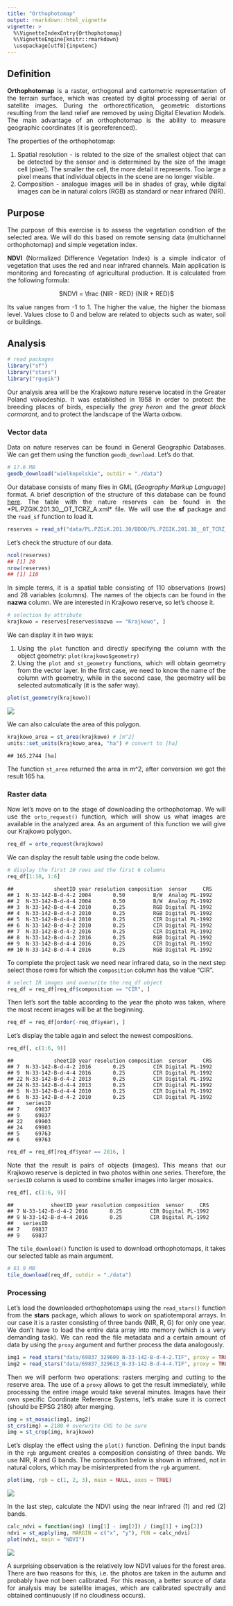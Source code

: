 ---
title: "Orthophotomap"
output: rmarkdown::html_vignette
vignette: >
  %\VignetteIndexEntry{Orthophotomap}
  %\VignetteEngine{knitr::rmarkdown}
  \usepackage[utf8]{inputenc}
---



<style>
body {text-align: justify}
</style>

## Definition

**Orthophotomap** is a raster, orthogonal and cartometric representation of the terrain surface, which was created by digital processing of aerial or satellite images.
During the orthorectification, geometric distortions resulting from the land relief are removed by using Digital Elevation Models.
The main advantage of an orthophotomap is the ability to measure geographic coordinates (it is georeferenced).

The properties of the orthophotomap:

1. Spatial resolution - is related to the size of the smallest object that can be detected by the sensor and is determined by the size of the image cell (pixel).
The smaller the cell, the more detail it represents.
Too large a pixel means that individual objects in the scene are no longer visible.
2. Composition - analogue images will be in shades of gray, while digital images can be in natural colors (RGB) as standard or near infrared (NIR).

## Purpose

The purpose of this exercise is to assess the vegetation condition of the selected area. 
We will do this based on remote sensing data (multichannel orthophotomap) and simple vegetation index.

**NDVI** (Normalized Difference Vegetation Index) is a simple indicator of vegetation that uses the red and near infrared channels.
Main application is monitoring and forecasting of agricultural production.
It is calculated from the following formula:

<center> $NDVI = \frac {NIR - RED} {NIR + RED}$ </center>

Its value ranges from -1 to 1.
The higher the value, the higher the biomass level.
Values close to 0 and below are related to objects such as water, soil or buildings.

## Analysis


```r
# read packages
library("sf")
library("stars")
library("rgugik")
```

Our analysis area will be the Krajkowo nature reserve located in the Greater Poland voivodeship. 
It was established in 1958 in order to protect the breeding places of birds, especially the *grey heron* and the *great black cormorant*, and to protect the landscape of the Warta oxbow.

### Vector data

Data on nature reserves can be found in General Geographic Databases.
We can get them using the function `geodb_download`.
Let's do that.


```r
# 17.6 MB
geodb_download("wielkopolskie", outdir = "./data")
```

Our database consists of many files in GML (*Geography Markup Language*) format.
A brief description of the structure of this database can be found [here](https://kadyb.github.io/rgugik/articles/articles/geodb_description.html).
The table with the nature reserves can be found in the *PL.PZGIK.201.30__OT_TCRZ_A.xml* file.
We will use the **sf** package and the `read_sf` function to load it.


```r
reserves = read_sf("data/PL.PZGiK.201.30/BDOO/PL.PZGIK.201.30__OT_TCRZ_A.xml")
```

Let's check the structure of our data.


```r
ncol(reserves)
## [1] 28
nrow(reserves)
## [1] 110
```

In simple terms, it is a spatial table consisting of 110 observations (rows) and 28 variables (columns).
The names of the objects can be found in the **nazwa** column.
We are interested in Krajkowo reserve, so let's choose it.


```r
# selection by attribute
krajkowo = reserves[reserves$nazwa == "Krajkowo", ]
```



We can display it in two ways:

1. Using the `plot` function and directly specifying the column with the object geometry: `plot(krajkowo$geometry)`
2. Using the `plot` and `st_geometry` functions, which will obtain geometry from the vector layer. In the first case, we need to know the name of the column with geometry, while in the second case, the geometry will be selected automatically (it is the safer way).


```r
plot(st_geometry(krajkowo))
```

![](orto-GEOMETRY-1.png)

We can also calculate the area of this polygon.


```r
krajkowo_area = st_area(krajkowo) # [m^2]
units::set_units(krajkowo_area, "ha") # convert to [ha]
```

```
## 165.2744 [ha]
```

The function `st_area` returned the area in m^2, after conversion we got the result 165 ha.

### Raster data

Now let's move on to the stage of downloading the orthophotomap.
We will use the `orto_request()` function, which will show us what images are available in the analyzed area.
As an argument of this function we will give our Krajkowo polygon.


```r
req_df = orto_request(krajkowo)
```

We can display the result table using the code below.


```r
# display the first 10 rows and the first 6 columns
req_df[1:10, 1:6]
```

```
##             sheetID year resolution composition  sensor     CRS
## 1  N-33-142-B-d-4-2 2004       0.50         B/W  Analog PL-1992
## 2  N-33-142-B-d-4-4 2004       0.50         B/W  Analog PL-1992
## 3  N-33-142-B-d-4-4 2010       0.25         RGB Digital PL-1992
## 4  N-33-142-B-d-4-2 2010       0.25         RGB Digital PL-1992
## 5  N-33-142-B-d-4-4 2010       0.25         CIR Digital PL-1992
## 6  N-33-142-B-d-4-2 2010       0.25         CIR Digital PL-1992
## 7  N-33-142-B-d-4-2 2016       0.25         CIR Digital PL-1992
## 8  N-33-142-B-d-4-2 2016       0.25         RGB Digital PL-1992
## 9  N-33-142-B-d-4-4 2016       0.25         CIR Digital PL-1992
## 10 N-33-142-B-d-4-4 2016       0.25         RGB Digital PL-1992
```

To complete the project task we need near infrared data, so in the next step select those rows for which the `composition` column has the value "CIR".


```r
# select IR images and overwrite the req_df object
req_df = req_df[req_df$composition == "CIR", ]
```

Then let's sort the table according to the year the photo was taken, where the most recent images will be at the beginning.


```r
req_df = req_df[order(-req_df$year), ]
```

Let's display the table again and select the newest compositions.


```r
req_df[, c(1:6, 9)]
```

```
##             sheetID year resolution composition  sensor     CRS
## 7  N-33-142-B-d-4-2 2016       0.25         CIR Digital PL-1992
## 9  N-33-142-B-d-4-4 2016       0.25         CIR Digital PL-1992
## 22 N-33-142-B-d-4-2 2013       0.25         CIR Digital PL-1992
## 24 N-33-142-B-d-4-4 2013       0.25         CIR Digital PL-1992
## 5  N-33-142-B-d-4-4 2010       0.25         CIR Digital PL-1992
## 6  N-33-142-B-d-4-2 2010       0.25         CIR Digital PL-1992
##    seriesID
## 7     69837
## 9     69837
## 22    69903
## 24    69903
## 5     69763
## 6     69763
```


```r
req_df = req_df[req_df$year == 2016, ]
```

Note that the result is pairs of objects (images).
This means that our Krajkowo reserve is depicted in two photos within one series.
Therefore, the `seriesID` column is used to combine smaller images into larger mosaics.


```r
req_df[, c(1:6, 9)]
```

```
##            sheetID year resolution composition  sensor     CRS
## 7 N-33-142-B-d-4-2 2016       0.25         CIR Digital PL-1992
## 9 N-33-142-B-d-4-4 2016       0.25         CIR Digital PL-1992
##   seriesID
## 7    69837
## 9    69837
```

The `tile_download()` function is used to download orthophotomaps, it takes our selected table as main argument.


```r
# 61.9 MB
tile_download(req_df, outdir = "./data")
```

### Processing

Let's load the downloaded orthophotomaps using the `read_stars()` function from the **stars** package, which allows to work on spatiotemporal arrays.
In our case it is a raster consisting of three bands (NIR, R, G) for only one year.
We don't have to load the entire data array into memory (which is a very demanding task).
We can read the file metadata and a certain amount of data by using the `proxy` argument and further process the data analogously.


```r
img1 = read_stars("data/69837_329609_N-33-142-B-d-4-2.TIF", proxy = TRUE)
img2 = read_stars("data/69837_329613_N-33-142-B-d-4-4.TIF", proxy = TRUE)
```

Then we will perform two operations: rasters merging and cutting to the reserve area.
The use of a `proxy` allows to get the result immediately, while processing the entire image would take several minutes.
Images have their own specific Coordinate Reference Systems, let's make sure it is correct (should be EPSG 2180) after merging.


```r
img = st_mosaic(img1, img2)
st_crs(img) = 2180 # overwrite CRS to be sure
img = st_crop(img, krajkowo)
```



Let's display the effect using the `plot()` function.
Defining the input bands in the `rgb` argument creates a composition consisting of three bands.
We use NIR, R and G bands.
The composition below is shown in infrared, not in natural colors, which may be misinterpreted from the `rgb` argument.


```r
plot(img, rgb = c(1, 2, 3), main = NULL, axes = TRUE)
```

![](orto-CIR-1.png)

In the last step, calculate the NDVI using the near infrared (1) and red (2) bands.


```r
calc_ndvi = function(img) (img[1] - img[2]) / (img[1] + img[2])
ndvi = st_apply(img, MARGIN = c("x", "y"), FUN = calc_ndvi)
plot(ndvi, main = "NDVI")
```

![](orto-NDVI-1.png)

A surprising observation is the relatively low NDVI values for the forest area.
There are two reasons for this, i.e. the photos are taken in the autumn and probably have not been calibrated.
For this reason, a better source of data for analysis may be satellite images, which are calibrated spectrally and obtained continuously (if no cloudiness occurs).


